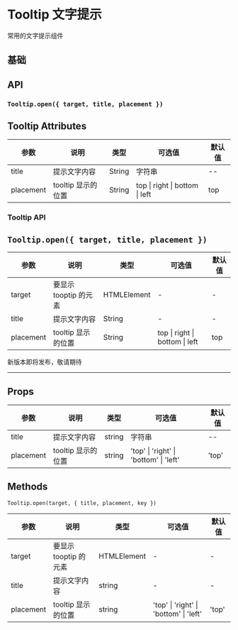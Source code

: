 # Tooltip 文字提示

常用的文字提示组件

## 基础


<DemoBase />

## API

### `Tooltip.open({ target, title, placement })`


<DemoApi />

## Tooltip Attributes

| 参数      | 说明               | 类型   | 可选值                         | 默认值 |
| --------- | ------------------ | ------ | ------------------------------ | ------ |
| title     | 提示文字内容       | String | 字符串                         | --     |
| placement | tooltip 显示的位置 | String | top \| right \| bottom \| left | top    |

### Tooltip API

## `Tooltip.open({ target, title, placement })`

| 参数      | 说明                  | 类型        | 可选值                         | 默认值 |
| --------- | --------------------- | ----------- | ------------------------------ | ------ |
| target    | 要显示 tooptip 的元素 | HTMLElement | -                              | -      |
| title     | 提示文字内容          | String      | -                              | -      |
| placement | tooltip 显示的位置    | String      | top \| right \| bottom \| left | top    |

<div style={{ position: 'relative' }}>
  <span
    style={{
      position: 'absolute',
      background: '#fff',
      left: '50%',
      transform: ' translate(-50%,-50%)',
      fontSize: '18px',
      padding: 5,
      color: '#f63'
    }}
  >
    新版本即将发布，敬请期待
  </span>
  <hr style={{ marginTop: 50, marginBottom: 20, border: '0.5px dashed #c8c8c8' }} />
</div>

## Props

| 参数      | 说明               | 类型   | 可选值                                 | 默认值 |
| --------- | ------------------ | ------ | -------------------------------------- | ------ |
| title     | 提示文字内容       | string | 字符串                                 | --     |
| placement | tooltip 显示的位置 | string | 'top' \| 'right' \| 'bottom' \| 'left' | 'top'  |

## Methods

`Tooltip.open(target, { title, placement, key })`

| 参数      | 说明                  | 类型        | 可选值                                 | 默认值 |
| --------- | --------------------- | ----------- | -------------------------------------- | ------ |
| target    | 要显示 tooptip 的元素 | HTMLElement | -                                      | -      |
| title     | 提示文字内容          | string      | -                                      | -      |
| placement | tooltip 显示的位置    | string      | 'top' \| 'right' \| 'bottom' \| 'left' | 'top'  |
